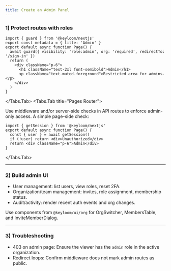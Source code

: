 ```yaml
---
title: Create an Admin Panel
---
```





<Steps>

### 1) Protect routes with roles

<Tabs>
<Tabs.Tab title="App Router">

```tsx
import { guard } from '@keyloom/nextjs'
export const metadata = { title: 'Admin' }
export default async function Page() {
  await guard({ visibility: 'role:admin', org: 'required', redirectTo: '/sign-in' })
  return (
    <div className="p-6">
      <h1 className="text-2xl font-semibold">Admin</h1>
      <p className="text-muted-foreground">Restricted area for admins.</p>
    </div>
  )
}
```

</Tabs.Tab>
<Tabs.Tab title="Pages Router">

Use middleware and/or server-side checks in API routes to enforce admin-only access. A simple page-side check:

```tsx
import { getSession } from '@keyloom/nextjs'
export default async function Page() {
  const { user } = await getSession()
  if (!user) return <div>Unauthorized</div>
  return <div className="p-6">Admin</div>
}
```

</Tabs.Tab>
</Tabs>

---

### 2) Build admin UI

- User management: list users, view roles, reset 2FA.
- Organization/team management: invites, role assignment, membership status.
- Audit/activity: render recent auth events and org changes.

Use components from `@keyloom/ui/org` for OrgSwitcher, MembersTable, and InviteMemberDialog.

---

### 3) Troubleshooting

- 403 on admin page: Ensure the viewer has the `admin` role in the active organization.
- Redirect loops: Confirm middleware does not mark admin routes as public.

</Steps>

